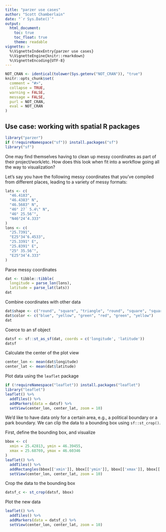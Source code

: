```yaml
---
title: "parzer use cases"
author: "Scott Chamberlain"
date: "`r Sys.Date()`"
output:
  html_document:
    toc: true
    toc_float: true
    theme: readable
vignette: >
  %\VignetteIndexEntry{parzer use cases}
  %\VignetteEngine{knitr::rmarkdown}
  %\VignetteEncoding{UTF-8}
---
```


```r
NOT_CRAN <- identical(tolower(Sys.getenv("NOT_CRAN")), "true")
knitr::opts_chunk$set(
  comment = "#>",
  collapse = TRUE,
  warning = FALSE,
  message = FALSE,
  purl = NOT_CRAN,
  eval = NOT_CRAN
)
```

## Use case: working with spatial R packages

```r
library("parzer")
if (!requireNamespace("sf")) install.packages("sf")
library("sf")
```

One may find themselves having to clean up messy coordinates as part of
their project/work/etc. How does this look when fit into a workflow going 
all the way to visualization?

Let's say you have the following messy coordinates that you've compiled
from different places, leading to a variety of messy formats:

```r
lats <- c(
  "46.4183",
  "46.4383° N",
  "46.5683° N",
  "46° 27´ 5.4\" N",
  "46° 25.56’",
  "N46°24’4.333"
)
lons <- c(
  "25.7391",
  "E25°34’6.4533",
  "25.3391° E",
  "25.8391° E",
  "25° 35.56’",
  "E25°34’4.333"
)
```

Parse messy coordinates


```r
dat <- tibble::tibble(
  longitude = parse_lon(lons),
  latitude = parse_lat(lats))
dat
```

Combine coordinates with other data


```r
dat$shape <- c("round", "square", "triangle", "round", "square", "square")
dat$color <- c("blue", "yellow", "green", "red", "green", "yellow")
dat
```

Coerce to an sf object

```r
datsf <- sf::st_as_sf(dat, coords = c('longitude', 'latitude'))
datsf
```

Calculate the center of the plot view

```r
center_lon <- mean(dat$longitude)
center_lat <- mean(dat$latitude)
```

Plot data using the `leaflet` package

```r
if (!requireNamespace("leaflet")) install.packages("leaflet")
library("leaflet")
leaflet() %>%
  addTiles() %>%
  addMarkers(data = datsf) %>%
  setView(center_lon, center_lat, zoom = 10)
```

We'd like to have data only for a certain area, e.g., a political boundary or
a park boundary. We can clip the data to a bounding box using `sf::st_crop()`.

First, define the bounding box, and visualize


```r
bbox <- c(
  xmin = 25.42813, ymin = 46.39455,
  xmax = 25.68769, ymax = 46.60346
)
leaflet() %>%
  addTiles() %>%
  addRectangles(bbox[['xmin']], bbox[['ymin']], bbox[['xmax']], bbox[['ymax']]) %>%
  setView(center_lon, center_lat, zoom = 10)
```

Crop the data to the bounding box

```r
datsf_c <- st_crop(datsf, bbox)
```

Plot the new data


```r
leaflet() %>%
  addTiles() %>%
  addMarkers(data = datsf_c) %>%
  setView(center_lon, center_lat, zoom = 10)
```
